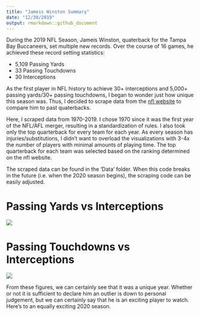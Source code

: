 ```yaml
---
title: "Jameis Winston Summary"
date: "12/30/2019"
output: rmarkdown::github_document
---
```


During the 2019 NFL Season, Jameis Winston, quaterback for the Tampa Bay Buccaneers, set multiple new records. Over the course of 16 games, he achieved these record setting statistics:  

+ 5,109 Passing Yards  
+ 33 Passing Touchdowns  
+ 30 Interceptions  

As the first player in NFL history to achieve 30+ interceptions and 5,000+ passing yards/30+ passing touchdowns, I began to wonder just how unique this season was. Thus, I decided to scrape data from the [nfl website](http://www.nfl.com/stats/categorystats?tabSeq=1&statisticPositionCategory=QUARTERBACK&qualified=true&season=2019&seasonType=REG) to compare him to past quaterbacks.  

Here, I scraped data from 1970-2019. I chose 1970 since it was the first year of the NFL/AFL merger, resulting in a standardization of rules. I also took only the top quarterback for every team for each year. As every season has injuries/substitutions, I didn't want to overload the visualizations with 3-4x the number of players with minimal amounts of playing time. The top quarterback for each team was selected based on the ranking determined on the nfl website.  

The scraped data can be found in the 'Data' folder. When this code breaks in the future (i.e. when the 2020 season begins), the scraping code can be easily adjusted.  


# Passing Yards vs Interceptions

![](./JameisWinston_files/figure-gfm/Jameis Passing/Ints-1.png)




# Passing Touchdowns vs Interceptions

![](./JameisWinston_files/figure-gfm/Jameis Winston TDS/Ints-1.png)


From these figures, we can certainly see that it was a unique year. Whether or not it is sufficient to declare him an outlier is down to personal judgement, but we can certainly say that he is an exciting player to watch. Here's to an equally exciting 2020 season. 
